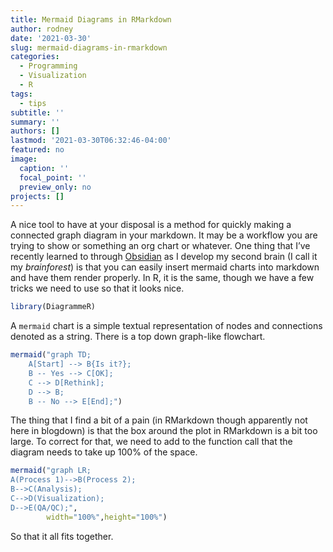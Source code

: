 ```yaml
---
title: Mermaid Diagrams in RMarkdown
author: rodney
date: '2021-03-30'
slug: mermaid-diagrams-in-rmarkdown
categories:
  - Programming
  - Visualization
  - R
tags:
  - tips
subtitle: ''
summary: ''
authors: []
lastmod: '2021-03-30T06:32:46-04:00'
featured: no
image:
  caption: ''
  focal_point: ''
  preview_only: no
projects: []
---
```



A nice tool to have at your disposal is a method for quickly making a connected graph diagram in your markdown.  It may be a workflow you are trying to show or something an org chart or whatever.  One thing that I've recently learned to through [Obsidian](https:://obsidian.md) as I develop my second brain (I call it my *brainforest*) is that you can easily insert mermaid charts into markdown and have them render properly. In R, it is the same, though we have a few tricks we need to use so that it looks nice.


```r
library(DiagrammeR)
```


A `mermaid` chart is a simple textual representation of nodes and connections denoted as a string.  There is a top down graph-like flowchart.

```r
mermaid("graph TD; 
	A[Start] --> B{Is it?}; 
	B -- Yes --> C[OK]; 
	C --> D[Rethink]; 
	D --> B; 
	B -- No --> E[End];")
```

The thing that I find a bit of a pain (in RMarkdown though apparently not here in blogdown) is that the box around the plot in RMarkdown is a bit too large.  To correct for that, we need to add to the function call that the diagram needs to take up 100% of the space.

```r
mermaid("graph LR; 
A(Process 1)-->B(Process 2);
B-->C(Analysis);
C-->D(Visualization);
D-->E(QA/QC);",
        width="100%",height="100%")
```


So that it all fits together.
